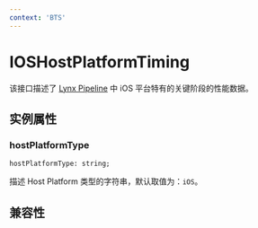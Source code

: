 ```yaml
---
context: 'BTS'
---
```



# IOSHostPlatformTiming

该接口描述了 [Lynx Pipeline](/guide/spec#lynx-pipeline) 中 iOS 平台特有的关键阶段的性能数据。

## 实例属性

### hostPlatformType

```tsx
hostPlatformType: string;
```

描述 Host Platform 类型的字符串，默认取值为：`iOS`。

## 兼容性


<LegacyCompatTable metadata="lynx-api/performance-api/host-platform-timing/ios-host-platform-timing" />
